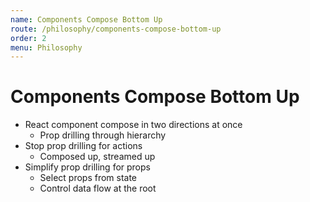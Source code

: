 ```yaml
---
name: Components Compose Bottom Up
route: /philosophy/components-compose-bottom-up
order: 2
menu: Philosophy
---
```


# Components Compose Bottom Up

- React component compose in two directions at once
    - Prop drilling through hierarchy
- Stop prop drilling for actions
    - Composed up, streamed up
- Simplify prop drilling for props
    - Select props from state
    - Control data flow at the root
